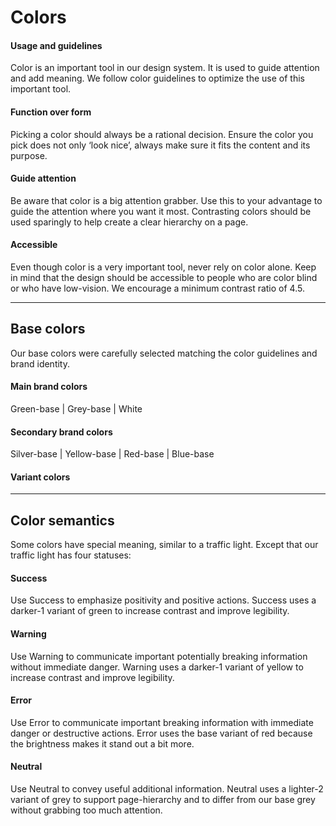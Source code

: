 
# Colors
#### Usage and guidelines
Color is an important tool in our design system. It is used to guide attention and add meaning. We follow color guidelines to optimize the use of this important tool.

#### Function over form
Picking a color should always be a rational decision. Ensure the color you pick does not only ‘look nice’, always make sure it fits the content and its purpose. 

#### Guide attention
Be aware that color is a big attention grabber. Use this to your advantage to guide the attention where you want it most. Contrasting colors should be used sparingly to help create a clear hierarchy on a page. 

#### Accessible
Even though color is a very important tool, never rely on color alone. Keep in mind that the design should be accessible to people who are color blind or who have low-vision. We encourage a minimum contrast ratio of 4.5.

***

## Base colors
Our base colors were carefully selected matching the color guidelines and brand identity.

#### Main brand colors
Green-base | Grey-base | White

#### Secondary brand colors
Silver-base | Yellow-base | Red-base | Blue-base

#### Variant colors
<ColorBoard />

***

## Color semantics
Some colors have special meaning, similar to a traffic light. Except that our traffic light has four statuses: 

#### Success
Use Success to emphasize positivity and positive actions. Success uses a darker-1 variant of green to increase contrast and improve legibility. 

#### Warning
Use Warning to communicate important potentially breaking information without immediate danger. Warning uses a darker-1 variant of yellow to increase contrast and improve legibility. 

#### Error
Use Error to communicate important breaking information with immediate danger or destructive actions. Error uses the base variant of red because the brightness makes it stand out a bit more.

#### Neutral
Use Neutral to convey useful additional information. Neutral uses a lighter-2 variant of grey to support page-hierarchy and to differ from our base grey without grabbing too much attention.





